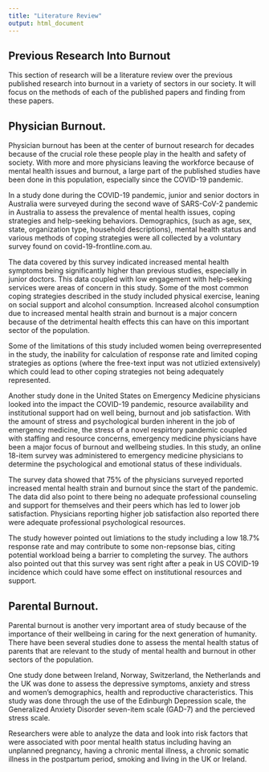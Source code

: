 ```yaml
---
title: "Literature Review"
output: html_document
---
```


## Previous Research Into Burnout   

This section of research will be a literature review over the previous published research into burnout in a variety of sectors in our society. It will focus on the methods of each of the published papers and finding from these papers.  

## Physician Burnout. 

Physician burnout has been at the center of burnout research for decades because of the crucial role these people play in the health and safety of society. With more and more physicians leaving the workforce because of mental health issues and burnout, a large part of the published studies have been done in this population, especially since the COVID-19 pandemic. 

In a study done during the COVID-19 pandemic, junior and senior doctors in Australia were surveyed during the second wave of SARS-CoV-2 pandemic in Australia to assess the prevalence of mental health issues, coping strategies and help-seeking behaviors. Demographics, (such as age, sex, state, organization type, household descriptions), mental health status and various methods of coping strategies were all collected by a voluntary survey found on covid-19-frontline.com.au.  

The data covered by this survey indicated increased mental health symptoms being significantly higher than previous studies, especially in junior doctors. This data coupled with low engagement with help-seeking services were areas of concern in this study. Some of the most common coping strategies described in the study included physical exercise, leaning on social support and alcohol consumption. Increased alcohol consumption due to increased mental health strain and burnout is a major concern because of the detrimental health effects this can have on this important sector of the population.   

Some of the limitations of this study included women being overrepresented in the study, the inability for calculation of response rate and limited coping strategies as options (where the free-text input was not utlizied extensively) which could lead to other coping strategies not being adequately represented.  

Another study done in the United States on Emergency Medicine physicians looked into the impact the COVID-19 pandemic, resource availability and institutional support had on well being, burnout and job satisfaction. With the amount of stress and psychological burden inherent in the job of emergency medicine, the stress of a novel respirtory pandemic coupled with staffing and resource concerns, emergency medicine physicians have been a major focus of burnout and wellbeing studies. In this study, an online 18-item survey was administered to emergency medicine physicians to determine the psychological and emotional status of these individuals.  

The survey data showed that 75% of the physicians surveyed reported increased mental health strain and burnout since the start of the pandemic. The data did also point to there being no adequate professional counseling and support for themselves and their peers which has led to lower job satisfaction. Physicians reporting higher job satisfaction also reported there were adequate professional psychological resources.  

The study however pointed out limiations to the study including a low 18.7% response rate and may contribute to some non-repsonse bias, citing potential workload being a barrier to completing the survey. The authors also pointed out that this survey was sent right after a peak in US COVID-19 incidence which could have some effect on institutional resources and support.  

## Parental Burnout. 

Parental burnout is another very important area of study because of the importance of their wellbeing in caring for the next generation of humanity. There have been several studies done to assess the mental health status of parents that are relevant to the study of mental health and burnout in other sectors of the population.  

One study done between Ireland, Norway, Switzerland, the Netherlands and the UK was done to assess the depressive symptoms, anxiety and stress and women's demographics, health and reproductive characteristics. This study was done through the use of the Edinburgh Depression scale, the Generalized Anxiety Disorder seven-item scale (GAD-7) and the percieved stress scale.  

Researchers were able to analyze the data and look into risk factors that were associated with poor mental health status including having an unplanned pregnancy, having a chronic mental illness, a chronic somatic illness in the postpartum period, smoking and living in the UK or Ireland.  